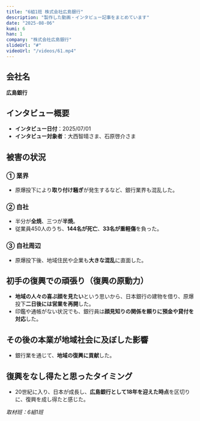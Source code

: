 ```yaml
---
title: "6組1班 株式会社広島銀行"
description: "製作した動画・インタビュー記事をまとめています"
date: "2025-08-06"
kumi: 6
han: 1
company: "株式会社広島銀行"
slideUrl: "#"
videoUrl: "/videos/61.mp4"
---
```

## 会社名
**広島銀行**

## インタビュー概要
- **インタビュー日付**：2025/07/01  
- **インタビュー対象者**：大西智晴さま、石原啓介さま  

## 被害の状況

### ① 業界
- 原爆投下により**取り付け騒ぎ**が発生するなど、銀行業界も混乱した。  

### ② 自社
- 半分が**全焼**、三つが**半焼**。  
- 従業員450人のうち、**144名が死亡**、**33名が重軽傷**を負った。  

### ③ 自社周辺
- 原爆投下後、地域住民や企業も**大きな混乱**に直面した。  

## 初手の復興での頑張り（復興の原動力）
- **地域の人々の喜ぶ顔を見たい**という思いから、日本銀行の建物を借り、原爆投下**二日後には営業を再開**した。  
- 印鑑や通帳がない状況でも、銀行員は**顔見知りの関係を頼りに預金や貸付を対応**した。  

## その後の本業が地域社会に及ぼした影響
- 銀行業を通じて、**地域の復興に貢献**した。  

## 復興をなし得たと思ったタイミング
- 20世紀に入り、日本が成長し、**広島銀行として18年を迎えた時点**を区切りに、復興を成し得たと感じた。  

*取材班：6組1班*